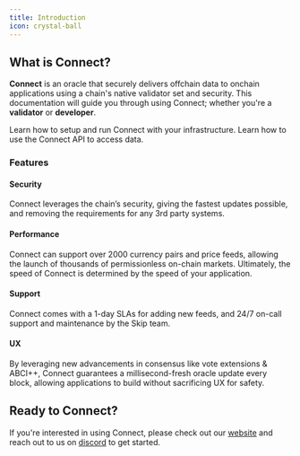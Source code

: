 ```yaml
---
title: Introduction
icon: crystal-ball
---
```


## What is Connect?

**Connect** is an oracle that securely delivers offchain data to onchain applications using a chain's native validator set and security. This documentation will guide you through using Connect; whether you're a **validator** or **developer**.

<CardGroup cols={2}>
    <Card title="Validator Setup" icon="circle-nodes" href="/validators/quickstart">
        Learn how to setup and run Connect with your infrastructure.
    </Card>
    <Card title="Using the API" icon="laptop-code" href="/using-connect/high-level">
        Learn how to use the Connect API to access data.
    </Card>
</CardGroup>

### Features

#### Security <Icon icon="shield-halved"/>

Connect leverages the chain’s security, giving the fastest updates possible, and removing the requirements for any 3rd party systems.

#### Performance <Icon icon="gauge"/>

Connect can support over 2000 currency pairs and price feeds, allowing the launch of thousands of permissionless on-chain markets. Ultimately, the speed of Connect is determined by the speed of your application.

#### Support <Icon icon="headset"/>

Connect comes with a 1-day SLAs for adding new feeds, and 24/7 on-call support and maintenance by the Skip team.

#### UX <Icon icon="user"/>

By leveraging new advancements in consensus like vote extensions & ABCI++, Connect guarantees a millisecond-fresh oracle update every block, allowing applications to build without sacrificing UX for safety.


## Ready to Connect?

If you're interested in using Connect, please check out our [website](https://skip.build) and reach out to us on [discord](https://discord.gg/PeBGE9jrbu) to get started.